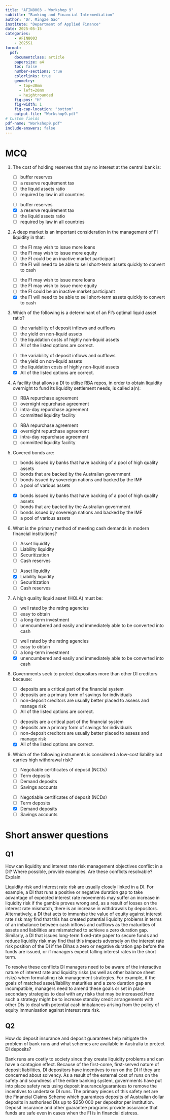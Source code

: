 ```yaml
---
title: "AFIN8003 - Workshop 9"
subtitle: "Banking and Financial Intermediation"
author: "Dr. Mingze Gao"
institute: "Department of Applied Finance"
date: 2025-05-15
categories:
    - AFIN8003
    - 2025S1
format: 
  pdf:
    documentclass: article
    papersize: a4
    toc: false
    number-sections: true
    colorlinks: true
    geometry:
      - top=30mm
      - left=20mm
      - heightrounded
    fig-pos: "H"
    fig-width: 1
    fig-cap-location: "bottom"
    output-file: "Workshop9.pdf"
# Custom fields
pdf-name: "Workshop9.pdf"
include-answers: false
---
```


# MCQ

1. The cost of holding reserves that pay no interest at the central bank is:

   ::: {.content-hidden when-meta="include-answers"}
   - [ ] buffer reserves
   - [ ] a reserve requirement tax
   - [ ] the liquid assets ratio
   - [ ] required by law in all countries
   :::
   ::: {.content-hidden unless-meta="include-answers"}
   - [ ] buffer reserves
   - [x] a reserve requirement tax
   - [ ] the liquid assets ratio
   - [ ] required by law in all countries
   :::

2. A deep market is an important consideration in the management of FI liquidity in that:

   ::: {.content-hidden when-meta="include-answers"}
   - [ ] the FI may wish to issue more loans
   - [ ] the FI may wish to issue more equity
   - [ ] the FI could be an inactive market participant
   - [ ] the FI will need to be able to sell short-term assets quickly to convert to cash
   :::
   ::: {.content-hidden unless-meta="include-answers"}
   - [ ] the FI may wish to issue more loans
   - [ ] the FI may wish to issue more equity
   - [ ] the FI could be an inactive market participant
   - [x] the FI will need to be able to sell short-term assets quickly to convert to cash
   :::

3. Which of the following is a determinant of an FI's optimal liquid asset ratio?

   ::: {.content-hidden when-meta="include-answers"}
   - [ ] the variability of deposit inflows and outflows
   - [ ] the yield on non-liquid assets
   - [ ] the liquidation costs of highly non-liquid assets
   - [ ] All of the listed options are correct.
   :::
   ::: {.content-hidden unless-meta="include-answers"}
   - [ ] the variability of deposit inflows and outflows
   - [ ] the yield on non-liquid assets
   - [ ] the liquidation costs of highly non-liquid assets
   - [x] All of the listed options are correct.
   :::

4. A facility that allows a DI to utilise RBA repos, in order to obtain liquidity overnight to fund its liquidity settlement needs, is called a(n):

   ::: {.content-hidden when-meta="include-answers"}
   - [ ] RBA repurchase agreement
   - [ ] overnight repurchase agreement
   - [ ] intra-day repurchase agreement
   - [ ] committed liquidity facility
   :::
   ::: {.content-hidden unless-meta="include-answers"}
   - [ ] RBA repurchase agreement
   - [x] overnight repurchase agreement
   - [ ] intra-day repurchase agreement
   - [ ] committed liquidity facility
   :::

5. Covered bonds are:

   ::: {.content-hidden when-meta="include-answers"}
   - [ ] bonds issued by banks that have backing of a pool of high quality assets
   - [ ] bonds that are backed by the Australian government
   - [ ] bonds issued by sovereign nations and backed by the IMF
   - [ ] a pool of various assets
   :::
   ::: {.content-hidden unless-meta="include-answers"}
   - [x] bonds issued by banks that have backing of a pool of high quality assets
   - [ ] bonds that are backed by the Australian government
   - [ ] bonds issued by sovereign nations and backed by the IMF
   - [ ] a pool of various assets
   :::

6. What is the primary method of meeting cash demands in modern financial institutions?

   ::: {.content-hidden when-meta="include-answers"}
   - [ ] Asset liquidity
   - [ ] Liability liquidity
   - [ ] Securitization
   - [ ] Cash reserves
   :::
   ::: {.content-hidden unless-meta="include-answers"}
   - [ ] Asset liquidity
   - [x] Liability liquidity
   - [ ] Securitization
   - [ ] Cash reserves
   :::

7. A high quality liquid asset (HQLA) must be:

   ::: {.content-hidden when-meta="include-answers"}
   - [ ] well rated by the rating agencies
   - [ ] easy to obtain
   - [ ] a long-term investment
   - [ ] unencumbered and easily and immediately able to be converted into cash
   :::
   ::: {.content-hidden unless-meta="include-answers"}
   - [ ] well rated by the rating agencies
   - [ ] easy to obtain
   - [ ] a long-term investment
   - [x] unencumbered and easily and immediately able to be converted into cash
   :::

8. Governments seek to protect depositors more than other DI creditors because:

   ::: {.content-hidden when-meta="include-answers"}
   - [ ] deposits are a critical part of the financial system
   - [ ] deposits are a primary form of savings for individuals
   - [ ] non-deposit creditors are usually better placed to assess and manage risk
   - [ ] All of the listed options are correct.
   :::
   ::: {.content-hidden unless-meta="include-answers"}
   - [ ] deposits are a critical part of the financial system
   - [ ] deposits are a primary form of savings for individuals
   - [ ] non-deposit creditors are usually better placed to assess and manage risk
   - [x] All of the listed options are correct.
   :::

9. Which of the following instruments is considered a low-cost liability but carries high withdrawal risk?

   ::: {.content-hidden when-meta="include-answers"}
   - [ ] Negotiable certificates of deposit (NCDs)
   - [ ] Term deposits
   - [ ] Demand deposits
   - [ ] Savings accounts
   :::
   ::: {.content-hidden unless-meta="include-answers"}
   - [ ] Negotiable certificates of deposit (NCDs)
   - [ ] Term deposits
   - [x] Demand deposits
   - [ ] Savings accounts
   :::

# Short answer questions

## Q1

How can liquidity and interest rate risk management objectives conflict in a DI? Where possible, provide examples. Are these conflicts resolvable? Explain

::: {.content-hidden unless-meta="include-answers"}
::: {.callout-tip title="Example answer"}
Liquidity risk and interest rate risk are usually closely linked in a DI. For example, a DI that runs a positive or negative duration gap to take advantage of expected interest rate movements may suffer an increase in liquidity risk if the gamble proves wrong and, as a result of losses on the interest rate mismatch, there is an increase in withdrawals by depositors. Alternatively, a DI that acts to immunise the value of equity against interest rate risk may find that this has created potential liquidity problems in terms of an imbalance between cash inflows and outflows as the maturities of assets and liabilities are mismatched to achieve a zero duration gap. Similarly, a DI that issues long-term fixed-rate paper to secure funds and reduce liquidity risk may find that this impacts adversely on the interest rate risk position of the DI if the DIhas a zero or negative duration gap before the funds are issued, or if managers expect falling interest rates in the short term.

To resolve these conflicts DI managers need to be aware of the interactive nature of interest rate and liquidity risks (as well as other balance sheet risks) when formulating risk management strategies. For example, if the goals of matched asset/liability maturities and a zero duration gap are incompatible, managers need to amend these goals or set in place secondary strategies to deal with any risks that may be increased.Here such a strategy might be to increase standby credit arrangements with other DIs to deal with potential cash imbalances arising from the policy of equity immunisation against interest rate risk.
:::
:::

## Q2

How do deposit insurance and deposit guarantees help mitigate the problem of bank runs and what schemes are available in Australia to protect DI deposits?

::: {.content-hidden unless-meta="include-answers"}
::: {.callout-tip title="Example answer"}
Bank runs are costly to society since they create liquidity problems and can have a contagion effect. Because of the first-come, first-served nature of deposit liabilities, DI depositors have incentives to run on the DI if they are concerned about solvency. As a result of the external cost of runs on the safety and soundness of the entire banking system, governments have put into place safety nets using deposit insurance/guarantees to remove the incentives to undertake DI runs. The primary pieces of this safety net are the Financial Claims Scheme which guarantees deposits of Australian dollar deposits in authorised DIs up to $250 000 per depositor per institution. Deposit insurance and other guarantee programs provide assurance that funds are safe even in cases when the FI is in financial distress.
:::
:::
